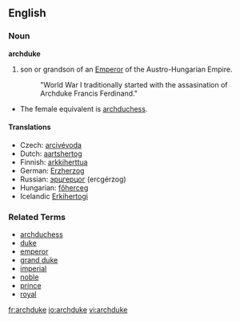 ==English==
===Noun===
'''archduke'''

# son or grandson of an [[Emperor]] of the Austro-Hungarian Empire.
#: "World War I traditionally started with the assasination of Archduke Francis Ferdinand."

*The female equivalent is [[archduchess]].

====Translations====
*Czech: [[arcivévoda]] {{m}}
*Dutch: [[aartshertog]]
*Finnish: [[arkkiherttua]]
*German: [[Erzherzog]] {{m}}
*Russian: [[эрцгерцог]] (ercgérzog) {{m}}
*Hungarian: [[főherceg]]
*Icelandic [[Erkihertogi]]

===Related Terms===
*[[archduchess]]
*[[duke]]
*[[emperor]]
*[[grand duke]]
*[[imperial]]
*[[noble]]
*[[prince]]
*[[royal]]

[[fr:archduke]]
[[io:archduke]]
[[vi:archduke]]